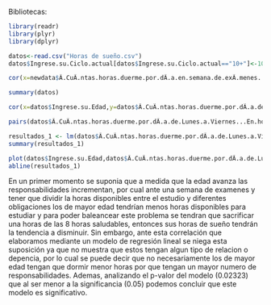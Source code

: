 Bibliotecas:
```r
library(readr)
library(plyr)
library(dplyr)
```




```r
datos<-read.csv("Horas de sueño.csv")
datos$Ingrese.su.Ciclo.actual[datos$Ingrese.su.Ciclo.actual=="10+"]<-10
```

```r
cor(x=newdata$Â.CuÃ.ntas.horas.duerme.por.dÃ.a.en.semana.de.exÃ.menes...En.horas.,y=newdata$Ingrese.su.promedio.del.ciclo.Pasado)
```

```r
summary(datos)
```

```r
cor(x=datos$Ingrese.su.Edad,y=datos$Â.CuÃ.ntas.horas.duerme.por.dÃ.a.de.Lunes.a.Viernes...En.horas.)

```


```r
pairs(datos$Â.CuÃ.ntas.horas.duerme.por.dÃ.a.de.Lunes.a.Viernes...En.horas. ~ datos$Ingrese.su.Edad)
```


```r
resultados_1 <- lm(datos$Â.CuÃ.ntas.horas.duerme.por.dÃ.a.de.Lunes.a.Viernes...En.horas. ~ datos$Ingrese.su.Edad, data= datos)
summary(resultados_1)
```

```r
plot(datos$Ingrese.su.Edad,datos$Â.CuÃ.ntas.horas.duerme.por.dÃ.a.de.Lunes.a.Viernes...En.horas.)
abline(resultados_1)
```


En un primer momento se suponia que a medida que la edad avanza las responsabilidades incrementan, por cual ante una semana de examenes y tener que dividir la horas disponibles entre el estudio y diferentes obligaciones los de mayor edad tendrían menos horas disponibles para estudiar y para poder baleancear este problema se tendran que sacrificar una horas de las 8 horas saludables, entonces sus horas de sueño tendrán la tendencia a disminuir. Sin embargo, ante esta correlación que elaboramos mediante un modelo de regresión lineal se niega esta suposición ya que no muestra que estos tengan algun tipo de relacion o depencia, por lo cual se puede decir que no necesariamente los de mayor edad tengan que dormir menor horas por que tengan un mayor numero de responsabilidades. Ademas, analizando  el p-valor del modelo (0.02323) que al ser menor a la significancia (0.05) podemos concluir que este modelo es significativo.